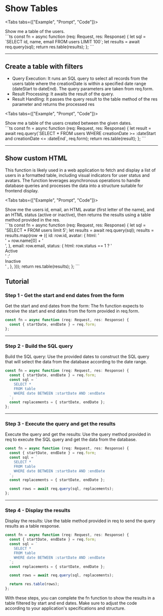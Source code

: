 # Show Tables

<Tabs tabs={["Example", "Prompt",  "Code"]}>
  <Example block="examples.table"/>
   <div class="demo-prompt">Show me a table of the users.</div>
```ts
const fn = async function (req: Request, res: Response) {
  let sql = `SELECT id, name, email FROM users LIMIT 100`;
  let results = await req.query(sql);
  return res.table(results);
};
```
 
</Tabs>

---

## Create a table with filters

- Query Execution: It runs an SQL query to select all records from the users table where the creationDate is within a specified date range (dateStart to dateEnd). The query parameters are taken from req.form.
- Result Processing: It awaits the result of the query.
- Result Handling: It passes the query result to the table method of the res parameter and returns the processed res

<Tabs tabs={["Example", "Prompt",  "Code"]}>
  <Example block="examples.form"/>
   <div class="demo-prompt">Show me a table of the users created between the given dates.</div>
```ts
const fn = async function (req: Request, res: Response) {
  let result = await req.query(`SELECT * FROM users WHERE creationDate >= :dateStart and creationDate <= :dateEnd`, req.form);
  return res.table(result);
};
```
 
</Tabs>

---

## Show custom HTML

This function is likely used in a web application to fetch and display a list of users in a formatted table, including visual indicators for user status and avatars. The function leverages asynchronous operations to handle database queries and processes the data into a structure suitable for frontend display.

<Tabs tabs={["Example", "Prompt",  "Code"]}>
  <Example block="examples.table.html"/>
   <div class="demo-prompt">Show me the users id, email, an HTML avatar (first letter of the name), and an HTML status (active or inactive), then returns the results using a table method provided in the res.</div>
```ts
  const fn = async function (req: Request, res: Response) {
  let sql = 'SELECT * FROM  users limit 5';
  let results = await req.query(sql);
  results = results.map(row => ({
    id: row.id,
    avatar: {
      html: '<div class="demo-avatar">' + row.name[0] + '</div>',
    },
    email: row.email,
    status: {
      html: row.status == 1 ? '<div class="demo-active">Active</div>'
    :'<div class="demo-inactive">Inactive</div>' ,
    },
  }));
  return res.table(results);
};
```

</Tabs>

## Tutorial

### Step 1 - Get the start and end dates from the form

Get the start and end dates from the form: The fn function expects to receive the start and end dates from the form provided in req.form.

```ts { 2 }
const fn = async function (req: Request, res: Response) {
  const { startDate, endDate } = req.form;
};
```

---

### Step 2 - Build the SQL query

Build the SQL query: Use the provided dates to construct the SQL query that will select the data from the database according to the date range.

```ts { 3,4,5,6,7,8 }
const fn = async function (req: Request, res: Response) {
  const { startDate, endDate } = req.form;
  const sql = `
    SELECT * 
    FROM table 
    WHERE date BETWEEN :startDate AND :endDate
  `;
  const replacements = { startDate, endDate };
};
```

---

### Step 3 - Execute the query and get the results

Execute the query and get the results: Use the query method provided in req to execute the SQL query and get the data from the database.

```ts { 10 }
const fn = async function (req: Request, res: Response) {
  const { startDate, endDate } = req.form;
  const sql = `
    SELECT * 
    FROM table 
    WHERE date BETWEEN :startDate AND :endDate
  `;
  const replacements = { startDate, endDate };

  const rows = await req.query(sql, replacements);
};
```

---

### Step 4 - Display the results

Display the results: Use the table method provided in req to send the query results as a table response.

```ts {12}
const fn = async function (req: Request, res: Response) {
  const { startDate, endDate } = req.form;
  const sql = `
    SELECT * 
    FROM table 
    WHERE date BETWEEN :startDate AND :endDate
  `;
  const replacements = { startDate, endDate };

  const rows = await req.query(sql, replacements);

  return res.table(rows);
};
```

With these steps, you can complete the fn function to show the results in a table filtered by start and end dates. Make sure to adjust the code according to your application's specifications and structure.
